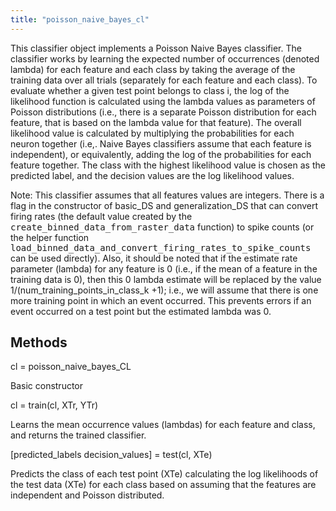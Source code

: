 ---
title: "poisson_naive_bayes_cl"
---

<p class="ethan_opening_paragraph" style="padding-bottom: 0% !important;">This classifier object implements a Poisson Naive Bayes classifier. The classifier works by learning the expected number of occurrences (denoted lambda) for each feature and each class by taking the average of the training data over all trials (separately for each feature and each class). To evaluate whether a given test point belongs to class i, the log of the likelihood function is calculated using the lambda values as parameters of Poisson distributions (i.e., there is a separate Poisson distribution for each feature, that is based on the lambda value for that feature). The overall likelihood value is calculated by multiplying the probabilities for each neuron together (i.e,. Naive Bayes classifiers assume that each feature is independent), or equivalently, adding the log of the probabilities for each feature together. The class with the highest likelihood value is chosen as the predicted label, and the decision values are the log likelihood values.

<p>Note: This classifier assumes that all features values are integers. There is a flag in the constructor of basic_DS and generalization_DS that can convert firing rates (the default value created by the <tt>create_binned_data_from_raster_data</tt> function) to spike counts (or the helper function <tt>load_binned_data_and_convert_firing_rates_to_spike_counts</tt> can be used directly). Also, it should be noted that if the estimate rate parameter (lambda) for any feature is 0 (i.e., if the mean of a feature in the training data is 0), then this 0 lambda estimate will be replaced by the value 1/(num_training_points_in_class_k +1); i.e., we will assume that there is one more training point in which an event occurred. This prevents errors if an event occurred on a test point but the estimated lambda was 0.</p>
<h2 class="methods_and_properties">Methods</h2>
<p class="ethan_bold_method">cl = poisson_naive_bayes_CL</p>
<p class="ethan_method_explanation">Basic constructor</p>
<p class="ethan_bold_method">cl = train(cl, XTr, YTr)</p>
<p class="ethan_method_explanation">Learns the mean occurrence values (lambdas) for each feature and class, and returns the trained classifier.</p>
<p class="ethan_bold_method">[predicted_labels decision_values] = test(cl, XTe)</p>
<p class="ethan_method_explanation">Predicts the class of each test point (XTe) calculating the log likelihoods of the test data (XTe) for each class based on assuming that the features are independent and Poisson distributed.</p>
